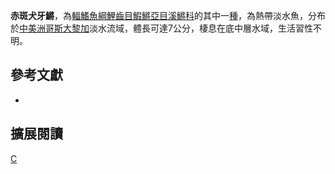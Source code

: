 {{Speciesbox 
| taxon = Cynodonichthys rubripunctatus
| status = NE
| status_system = IUCN3.1
| authority = [[Bussing|Bussing]], 1980
| synonyms = *''Rivulus isthmensis rubripunctatus, Bussing, 1980''
}}
'''赤斑犬牙鱂'''，為[[輻鰭魚綱|輻鰭魚綱]][[鯉齒目|鯉齒目]][[鰕鱂亞目|鰕鱂亞目]][[溪鱂科|溪鱂科]]的其中一[[種|種]]，為熱帶淡水魚，分布於[[中美洲|中美洲]][[哥斯大黎加|哥斯大黎加]]淡水流域，體長可達7公分，棲息在底中層水域，生活習性不明。
== 參考文獻 ==
*{{FishBase_species|genus=Cynodonichthys|species=rubripunctatus|year=2014|month=8}}

== 擴展閱讀 ==
{{refbegin}}
{{wikispecies-inline|Cynodonichthys rubripunctatus|赤斑犬牙鱂}}
{{refend}}
{{Taxonbar|from=Q5619183}}

[[Category:犬牙鱂屬|C]]


{{魚類小作品}}